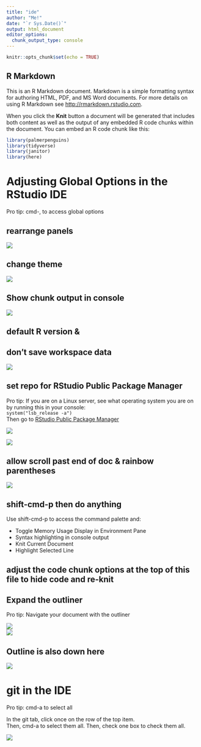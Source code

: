 ```yaml
---
title: "ide"
author: "Me!"
date: "`r Sys.Date()`"
output: html_document
editor_options: 
  chunk_output_type: console
---
```


```r
knitr::opts_chunk$set(echo = TRUE)
```

## R Markdown

This is an R Markdown document. Markdown is a simple formatting syntax for authoring HTML, PDF, and MS Word documents. For more details on using R Markdown see <http://rmarkdown.rstudio.com>.

When you click the **Knit** button a document will be generated that includes both content as well as the output of any embedded R code chunks within the document. You can embed an R code chunk like this:

```r

library(palmerpenguins)
library(tidyverse)
library(janitor)
library(here)

```

# Adjusting Global Options in the RStudio IDE

Pro tip: cmd-, to access global options

## rearrange panels

![](images/panels.png)

## change theme

![](images/theme.png)

## Show chunk output in console

![](images/output.png)

## default R version &

## don't save workspace data

![](images/r_version.png)

## set repo for RStudio Public Package Manager

Pro tip: If you are on a Linux server, see what operating system you are on by running this in your console:\
`system("lsb_release -a")`\
Then go to [RStudio Public Package Manager](https://packagemanager.rstudio.com/client/)

![](images/rspm.png)

![](images/set_rspm.png)

## allow scroll past end of doc & rainbow parentheses

![](images/scroll.png)

## shift-cmd-p then do anything

Use shift-cmd-p to access the command palette and:

-   Toggle Memory Usage Display in Environment Pane
-   Syntax highlighting in console output
-   Knit Current Document
-   Highlight Selected Line

## adjust the code chunk options at the top of this file to hide code and re-knit

## Expand the outliner

Pro tip: Navigate your document with the outliner

![](images/out1.png)\
![](images/out2.png)\

## Outline is also down here

![](images/out3.png)\

# git in the IDE

Pro tip: cmd-a to select all

In the git tab, click once on the row of the top item.\
Then, cmd-a to select them all. Then, check one box to check them all.

![](images/git_all.gif)\



